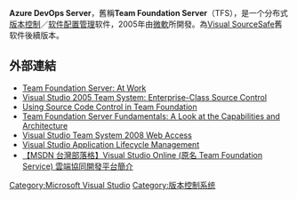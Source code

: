 {{Infobox software
| name                = Azure DevOps Server
| logo                = Windows Azure logo.png
| logo_size           = frameless
| screenshot          = 
| caption             =
| developer           = [[Microsoft|Microsoft]]
| frequently_updated  = Every 3 weeks
| programming language = [[C++|C++]] 和 [[C♯|C♯]]
| operating system     = [[Microsoft_Windows|Microsoft Windows]]
| language             = 
| genre                = Revision control
| license              = [[Microsoft|Microsoft]] EULA
| website              = http://www.visualstudio.com/products/tfs-overview-vs
}}

'''Azure DevOps Server'''，舊稱'''Team Foundation Server'''（TFS），是一个分布式[[版本控制|版本控制]]／[[软件配置管理|软件配置管理]]软件，2005年由[[微軟|微軟]]所開發。為[[Visual_SourceSafe|Visual SourceSafe]]舊软件後續版本。

==外部連結==
*[http://msdn2.microsoft.com/en-us/library/ms364061.aspx Team Foundation Server: At Work]{{Wayback|url=http://msdn2.microsoft.com/en-us/library/ms364061.aspx |date=20080429225233 }}
*[http://msdn2.microsoft.com/en-us/library/aa302182.aspx Visual Studio 2005 Team System: Enterprise-Class Source Control]{{Wayback|url=http://msdn2.microsoft.com/en-us/library/aa302182.aspx |date=20080408140535 }}
*[http://msdn2.microsoft.com/en-us/library/ms364074.aspx Using Source Code Control in Team Foundation]{{Wayback|url=http://msdn2.microsoft.com/en-us/library/ms364074.aspx |date=20080420103900 }}
*[http://msdn2.microsoft.com/en-us/library/ms364062.aspx Team Foundation Server Fundamentals: A Look at the Capabilities and Architecture]
*[http://msdn.microsoft.com/en-us/tfs2008/bb980951.aspx Visual Studio Team System 2008 Web Access]{{Wayback|url=http://msdn.microsoft.com/en-us/tfs2008/bb980951.aspx |date=20090118071250 }}
*[http://msdn.microsoft.com/en-us/library/fda2bad5.aspx Visual Studio Application Lifecycle Management]{{Wayback|url=http://msdn.microsoft.com/en-us/library/fda2bad5.aspx |date=20131226090140 }}
*[http://blogs.msdn.com/b/msdntaiwan/archive/2013/09/10/team-foundation-service.aspx 【MSDN 台灣部落格】Visual Studio Online (原名 Team Foundation Service) 雲端協同開發平台簡介]{{Wayback|url=http://blogs.msdn.com/b/msdntaiwan/archive/2013/09/10/team-foundation-service.aspx |date=20131214195018 }}

{{Microsoft-stub}}
{{Microsoft Azure}}
{{Revision control software}}

[[Category:Microsoft_Visual_Studio|Category:Microsoft Visual Studio]]
[[Category:版本控制系统|Category:版本控制系统]]